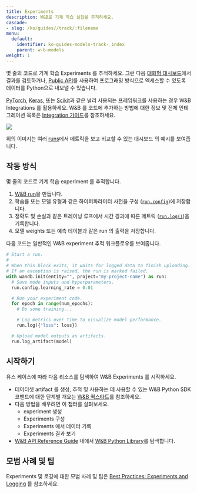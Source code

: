 ```yaml
---
title: Experiments
description: W&B로 기계 학습 실험을 추적하세요.
cascade:
- slug: /ko/guides//track/:filename
menu:
  default:
    identifier: ko-guides-models-track-_index
    parent: w-b-models
weight: 1
---
```


<CardGroup cols={2}>
<Card title="Try in Colab" href="https://colab.research.google.com/github/wandb/examples/blob/master/colabs/intro/Intro_to_Weights_%26_Biases.ipynb" icon="python"/>
<Card title="Try in W&B" href="https://wandb.ai/stacey/deep-drive/workspace?workspace=user-lavanyashukla" icon="sliders-up"/>
</CardGroup>

몇 줄의 코드로 기계 학습 Experiments 를 추적하세요. 그런 다음 [대화형 대시보드](/ko/guides/models/track/workspaces)에서 결과를 검토하거나, [Public API](/ko/ref/python/public-api/)를 사용하여 프로그래밍 방식으로 엑세스할 수 있도록 데이터를 Python으로 내보낼 수 있습니다.

[PyTorch](/ko/guides/integrations/pytorch), [Keras](/ko/guides/integrations/keras), 또는 [Scikit](/ko/guides/integrations/scikit)과 같은 널리 사용되는 프레임워크를 사용하는 경우 W&B Integrations 를 활용하세요. W&B 를 코드에 추가하는 방법에 대한 정보 및 전체 인테그레이션 목록은 [Integration 가이드](/ko/guides/integrations/)를 참조하세요.

<Frame>
    <img src="/images/experiments/experiments_landing_page.png"  />
</Frame>

위의 이미지는 여러 [runs](/ko/guides/models/track/runs/)에서 메트릭을 보고 비교할 수 있는 대시보드 의 예시를 보여줍니다.

## 작동 방식

몇 줄의 코드로 기계 학습 experiment 를 추적합니다.
1. [W&B run](/ko/guides/models/track/runs/)을 만듭니다.
2. 학습률 또는 모델 유형과 같은 하이퍼파라미터 사전을 구성 ([`run.config`](/ko/./config))에 저장합니다.
3. 정확도 및 손실과 같은 트레이닝 루프에서 시간 경과에 따른 메트릭 ([`run.log()`](/ko/guides/models/track/log/))을 기록합니다.
4. 모델 weights 또는 예측 테이블과 같은 run 의 출력을 저장합니다.

다음 코드는 일반적인 W&B experiment 추적 워크플로우를 보여줍니다.

```python
# Start a run.
#
# When this block exits, it waits for logged data to finish uploading.
# If an exception is raised, the run is marked failed.
with wandb.init(entity="", project="my-project-name") as run:
  # Save mode inputs and hyperparameters.
  run.config.learning_rate = 0.01

  # Run your experiment code.
  for epoch in range(num_epochs):
    # Do some training...

    # Log metrics over time to visualize model performance.
    run.log({"loss": loss})

  # Upload model outputs as artifacts.
  run.log_artifact(model)
```

## 시작하기

유스 케이스에 따라 다음 리소스를 탐색하여 W&B Experiments 를 시작하세요.

* 데이터셋 artifact 를 생성, 추적 및 사용하는 데 사용할 수 있는 W&B Python SDK 코맨드에 대한 단계별 개요는 [W&B 퀵스타트](/ko/guides/quickstart)를 참조하세요.
* 다음 방법을 배우려면 이 챕터를 살펴보세요.
  * experiment 생성
  * Experiments 구성
  * Experiments 에서 데이터 기록
  * Experiments 결과 보기
* [W&B API Reference Guide](/ko/ref/) 내에서 [W&B Python Library](/ko/ref/python/)를 탐색합니다.

## 모범 사례 및 팁

Experiments 및 로깅에 대한 모범 사례 및 팁은 [Best Practices: Experiments and Logging](https://wandb.ai/wandb/pytorch-lightning-e2e/reports/W-B-Best-Practices-Guide--VmlldzozNTU1ODY1#w&b-experiments-and-logging) 를 참조하세요.
